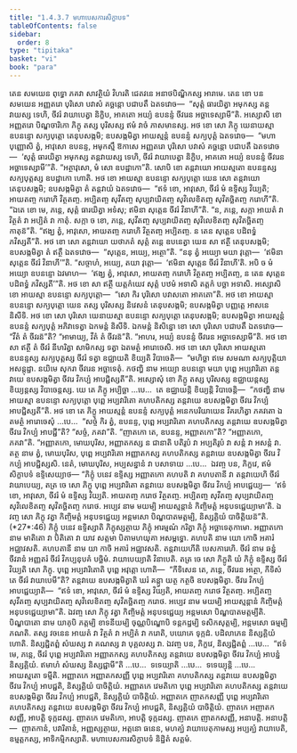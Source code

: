 ```yaml
---
title: "1.4.3.7 មហាបេសការសិក្ខាបទ"
tableOfContents: false
sidebar:
  order: 8
type: "tipitaka"
basket: "vi"
book: "para"
---
```



<DynamicBreadcrumb />

<Division number="641" book="para">

<Paragraph number="2362" book="para">
តេន សមយេន ពុទ្ធោ ភគវា សាវត្ថិយំ វិហរតិ ជេតវនេ អនាថបិណ្ឌិកស្ស អារាមេ. តេន ខោ បន សមយេន អញ្ញតរោ បុរិសោ បវាសំ គច្ឆន្តោ បជាបតឹ ឯតទវោច—  “សុត្តំ ធារយិត្វា អមុកស្ស តន្តវាយស្ស ទេហិ, ចីវរំ វាយាបេត្វា និក្ខិប, អាគតោ អយ្យំ ឧបនន្ទំ ចីវរេន អច្ឆាទេស្សាមី”តិ. អស្សោសិ ខោ អញ្ញតរោ បិណ្ឌចារិកោ ភិក្ខុ តស្ស បុរិសស្ស ឥមំ វាចំ ភាសមានស្ស. អថ ខោ សោ ភិក្ខុ យេនាយស្មា ឧបនន្ទោ សក្យបុត្តោ តេនុបសង្កមិ; ឧបសង្កមិត្វា អាយស្មន្តំ ឧបនន្ទំ សក្យបុត្តំ ឯតទវោច—  “មហាបុញ្ញោសិ ត្វំ, អាវុសោ ឧបនន្ទ, អមុកស្មឹ ឱកាសេ អញ្ញតរោ បុរិសោ បវាសំ គច្ឆន្តោ បជាបតឹ ឯតទវោច—  ‘សុត្តំ ធារយិត្វា អមុកស្ស តន្តវាយស្ស ទេហិ, ចីវរំ វាយាបេត្វា និក្ខិប, អាគតោ អយ្យំ ឧបនន្ទំ ចីវរេន អច្ឆាទេស្សាមី’”តិ. “អត្ថាវុសោ, មំ សោ ឧបដ្ឋាកោ”តិ. សោបិ ខោ តន្តវាយោ អាយស្មតោ ឧបនន្ទស្ស សក្យបុត្តស្ស ឧបដ្ឋាកោ ហោតិ.
</Paragraph>

<Paragraph number="2363" book="para">
អថ ខោ អាយស្មា ឧបនន្ទោ សក្យបុត្តោ យេន សោ តន្តវាយោ តេនុបសង្កមិ; ឧបសង្កមិត្វា តំ តន្តវាយំ ឯតទវោច—  “ឥទំ ខោ, អាវុសោ, ចីវរំ មំ ឧទ្ទិស្ស វិយ្យតិ; អាយតញ្ច ករោហិ វិត្ថតញ្ច. អប្បិតញ្ច សុវីតញ្ច សុប្បវាយិតញ្ច សុវិលេខិតញ្ច សុវិតច្ឆិតញ្ច ករោហី”តិ. “ឯតេ ខោ មេ, ភន្តេ, សុត្តំ ធារយិត្វា អទំសុ; ឥមិនា សុត្តេន ចីវរំ វិនាហី”តិ. “ន, ភន្តេ, សក្កា អាយតំ វា វិត្ថតំ វា អប្បិតំ វា កាតុំ. សក្កា ច ខោ, ភន្តេ, សុវីតញ្ច សុប្បវាយិតញ្ច សុវិលេខិតញ្ច សុវិតច្ឆិតញ្ច កាតុន៑”តិ. “ឥង្ឃ ត្វំ, អាវុសោ, អាយតញ្ច ករោហិ វិត្ថតញ្ច អប្បិតញ្ច. ន តេន សុត្តេន បដិពទ្ធំ ភវិស្សតី”តិ.
</Paragraph>

<Paragraph number="2364" book="para">
អថ ខោ សោ តន្តវាយោ យថាភតំ សុត្តំ តន្តេ ឧបនេត្វា យេន សា ឥត្ថី តេនុបសង្កមិ; ឧបសង្កមិត្វា តំ ឥត្ថឹ ឯតទវោច—  “សុត្តេន, អយ្យេ, អត្ថោ”តិ. “ននុ ត្វំ អយ្យោ មយា វុត្តោ—  ‘ឥមិនា សុត្តេន ចីវរំ វិនាហី’”តិ. “សច្ចាហំ, អយ្យេ, តយា វុត្តោ—  ‘ឥមិនា សុត្តេន ចីវរំ វិនាហី’តិ. អបិ ច មំ អយ្យោ ឧបនន្ទោ ឯវមាហ—  ‘ឥង្ឃ ត្វំ, អាវុសោ, អាយតញ្ច ករោហិ វិត្ថតញ្ច អប្បិតញ្ច, ន តេន សុត្តេន បដិពទ្ធំ ភវិស្សតី’”តិ. អថ ខោ សា ឥត្ថី យត្តកំយេវ សុត្តំ បឋមំ អទាសិ តត្តកំ បច្ឆា អទាសិ. អស្សោសិ ខោ អាយស្មា ឧបនន្ទោ សក្យបុត្តោ—  “សោ កិរ បុរិសោ បវាសតោ អាគតោ”តិ. អថ ខោ អាយស្មា ឧបនន្ទោ សក្យបុត្តោ យេន តស្ស បុរិសស្ស និវេសនំ តេនុបសង្កមិ; ឧបសង្កមិត្វា បញ្ញត្តេ អាសនេ និសីទិ. អថ ខោ សោ បុរិសោ យេនាយស្មា ឧបនន្ទោ សក្យបុត្តោ តេនុបសង្កមិ; ឧបសង្កមិត្វា អាយស្មន្តំ ឧបនន្ទំ សក្យបុត្តំ អភិវាទេត្វា ឯកមន្តំ និសីទិ. ឯកមន្តំ និសិន្នោ ខោ សោ បុរិសោ បជាបតឹ ឯតទវោច—  “វីតំ តំ ចីវរន៑”តិ? “អាមាយ្យ, វីតំ តំ ចីវរន៑”តិ. “អាហរ, អយ្យំ ឧបនន្ទំ ចីវរេន អច្ឆាទេស្សាមី”តិ. អថ ខោ សា ឥត្ថី តំ ចីវរំ នីហរិត្វា សាមិកស្ស ទត្វា ឯតមត្ថំ អារោចេសិ. អថ ខោ សោ បុរិសោ អាយស្មតោ ឧបនន្ទស្ស សក្យបុត្តស្ស ចីវរំ ទត្វា ឧជ្ឈាយតិ ខិយ្យតិ វិបាចេតិ—  “មហិច្ឆា ឥមេ សមណា សក្យបុត្តិយា អសន្តុដ្ឋា. នយិមេ សុករា ចីវរេន អច្ឆាទេតុំ. កថញ្ហិ នាម អយ្យោ ឧបនន្ទោ មយា បុព្ពេ អប្បវារិតោ តន្តវាយេ ឧបសង្កមិត្វា ចីវរេ វិកប្បំ អាបជ្ជិស្សតី”តិ.
</Paragraph>

<Paragraph number="2365" book="para">
អស្សោសុំ ខោ ភិក្ខូ តស្ស បុរិសស្ស ឧជ្ឈាយន្តស្ស ខិយ្យន្តស្ស វិបាចេន្តស្ស. យេ តេ ភិក្ខូ អប្បិច្ឆា …បេ…  តេ ឧជ្ឈាយន្តិ ខិយ្យន្តិ វិបាចេន្តិ—  “កថញ្ហិ នាម អាយស្មា ឧបនន្ទោ សក្យបុត្តោ បុព្ពេ អប្បវារិតោ គហបតិកស្ស តន្តវាយេ ឧបសង្កមិត្វា ចីវរេ វិកប្បំ អាបជ្ជិស្សតី”តិ.
</Paragraph>

<Paragraph number="2366" book="para">
អថ ខោ តេ ភិក្ខូ អាយស្មន្តំ ឧបនន្ទំ សក្យបុត្តំ អនេកបរិយាយេន វិគរហិត្វា ភគវតោ ឯតមត្ថំ អារោចេសុំ …បេ…  “សច្ចំ កិរ ត្វំ, ឧបនន្ទ, បុព្ពេ អប្បវារិតោ គហបតិកស្ស តន្តវាយេ ឧបសង្កមិត្វា ចីវរេ វិកប្បំ អាបជ្ជី”តិ? “សច្ចំ, ភគវា”តិ. “ញាតកោ តេ, ឧបនន្ទ, អញ្ញាតកោ”តិ? “អញ្ញាតកោ, ភគវា”តិ. “អញ្ញាតកោ, មោឃបុរិស, អញ្ញាតកស្ស ន ជានាតិ បតិរូបំ វា អប្បតិរូបំ វា សន្តំ វា អសន្តំ វា. តត្ថ នាម ត្វំ, មោឃបុរិស, បុព្ពេ អប្បវារិតោ អញ្ញាតកស្ស គហបតិកស្ស តន្តវាយេ ឧបសង្កមិត្វា ចីវរេ វិកប្បំ អាបជ្ជិស្សសិ. នេតំ, មោឃបុរិស, អប្បសន្នានំ វា បសាទាយ …បេ…  ឯវញ្ច បន, ភិក្ខវេ, ឥមំ សិក្ខាបទំ ឧទ្ទិសេយ្យាថ—
</Paragraph>

</Division>
<Division number="642" book="para">

<Paragraph number="2367" book="para">
<Emphasis>“ភិក្ខុំ បនេវ ឧទ្ទិស្ស អញ្ញាតកោ គហបតិ វា គហបតានី វា តន្តវាយេហិ ចីវរំ វាយាបេយ្យ, តត្រ ចេ សោ ភិក្ខុ បុព្ពេ អប្បវារិតោ តន្តវាយេ ឧបសង្កមិត្វា ចីវរេ វិកប្បំ អាបជ្ជេយ្យ—  ‘ឥទំ ខោ, អាវុសោ, ចីវរំ មំ ឧទ្ទិស្ស វិយ្យតិ. អាយតញ្ច ករោថ វិត្ថតញ្ច. អប្បិតញ្ច សុវីតញ្ច សុប្បវាយិតញ្ច សុវិលេខិតញ្ច សុវិតច្ឆិតញ្ច ករោថ. អប្បេវ នាម មយម្បិ អាយស្មន្តានំ កិញ្ចិមត្តំ អនុបទជ្ជេយ្យាមា’តិ. ឯវញ្ច សោ ភិក្ខុ វត្វា កិញ្ចិមត្តំ អនុបទជ្ជេយ្យ អន្តមសោ បិណ្ឌបាតមត្តម្បិ, និស្សគ្គិយំ បាចិត្តិយន៑”</Emphasis>តិ. (*27*:<Emphasis>46</Emphasis>)
</Paragraph>

</Division>
<Division number="643" book="para">

<Paragraph number="2368" book="para">
<Emphasis>ភិក្ខុំ បនេវ ឧទ្ទិស្សា</Emphasis>តិ ភិក្ខុស្សត្ថាយ ភិក្ខុំ អារម្មណំ ករិត្វា ភិក្ខុំ អច្ឆាទេតុកាមោ.
</Paragraph>

<Paragraph number="2369" book="para">
<Emphasis>អញ្ញាតកោ</Emphasis> នាម មាតិតោ វា បិតិតោ វា យាវ សត្តមា បិតាមហយុគា អសម្ពទ្ធោ.
</Paragraph>

<Paragraph number="2370" book="para">
<Emphasis>គហបតិ</Emphasis> នាម យោ កោចិ អគារំ អជ្ឈាវសតិ.
</Paragraph>

<Paragraph number="2371" book="para">
<Emphasis>គហបតានី</Emphasis> នាម យា កាចិ អគារំ អជ្ឈាវសតិ.
</Paragraph>

<Paragraph number="2372" book="para">
<Emphasis>តន្តវាយេហី</Emphasis>តិ បេសការេហិ.
</Paragraph>

<Paragraph number="2373" book="para">
<Emphasis>ចីវរំ</Emphasis> នាម ឆន្នំ ចីវរានំ អញ្ញតរំ ចីវរំ វិកប្បនុបគំ បច្ឆិមំ.
</Paragraph>

<Paragraph number="2374" book="para">
<Emphasis>វាយាបេយ្យា</Emphasis>តិ វិនាបេតិ.
</Paragraph>

<Paragraph number="2375" book="para">
<Emphasis>តត្រ ចេ សោ ភិក្ខូ</Emphasis>តិ យំ ភិក្ខុំ ឧទ្ទិស្ស ចីវរំ វិយ្យតិ សោ ភិក្ខុ.
</Paragraph>

<Paragraph number="2376" book="para">
<Emphasis>បុព្ពេ អប្បវារិតោ</Emphasis>តិ បុព្ពេ អវុត្តោ ហោតិ—  “កីទិសេន តេ, ភន្តេ, ចីវរេន អត្ថោ, កីទិសំ តេ ចីវរំ វាយាបេមី”តិ?
</Paragraph>

<Paragraph number="2377" book="para">
<Emphasis>តន្តវាយេ ឧបសង្កមិត្វា</Emphasis>តិ ឃរំ គន្ត្វា យត្ថ កត្ថចិ ឧបសង្កមិត្វា.
</Paragraph>

<Paragraph number="2378" book="para">
<Emphasis>ចីវរេ វិកប្បំ អាបជ្ជេយ្យា</Emphasis>តិ—  “ឥទំ ខោ, អាវុសោ, ចីវរំ មំ ឧទ្ទិស្ស វិយ្យតិ, អាយតញ្ច ករោថ វិត្ថតញ្ច. អប្បិតញ្ច សុវីតញ្ច សុប្បវាយិតញ្ច សុវិលេខិតញ្ច សុវិតច្ឆិតញ្ច ករោថ. អប្បេវ នាម មយម្បិ អាយស្មន្តានំ កិញ្ចិមត្តំ អនុបទជ្ជេយ្យាមា”តិ.
</Paragraph>

<Paragraph number="2379" book="para">
<Emphasis>ឯវញ្ច សោ ភិក្ខុ វត្វា កិញ្ចិមត្តំ អនុបទជ្ជេយ្យ អន្តមសោ បិណ្ឌបាតមត្តម្បី</Emphasis>តិ. <Emphasis>បិណ្ឌបាតោ</Emphasis> នាម យាគុបិ ភត្តម្បិ ខាទនីយម្បិ ចុណ្ណបិណ្ឌោបិ ទន្តកដ្ឋម្បិ ទសិកសុត្តម្បិ, អន្តមសោ ធម្មម្បិ ភណតិ.
</Paragraph>

<Paragraph number="2380" book="para">
តស្ស វចនេន អាយតំ វា វិត្ថតំ វា អប្បិតំ វា ករោតិ, បយោគេ ទុក្កដំ. បដិលាភេន និស្សគ្គិយំ ហោតិ. និស្សជ្ជិតព្ពំ សំឃស្ស វា គណស្ស វា បុគ្គលស្ស វា. ឯវញ្ច បន, ភិក្ខវេ, និស្សជ្ជិតព្ពំ …បេ…  “ឥទំ មេ, ភន្តេ, ចីវរំ បុព្ពេ អប្បវារិតោ អញ្ញាតកស្ស គហបតិកស្ស តន្តវាយេ ឧបសង្កមិត្វា ចីវរេ វិកប្បំ អាបន្នំ និស្សគ្គិយំ. ឥមាហំ សំឃស្ស និស្សជ្ជាមី”តិ …បេ…  ទទេយ្យាតិ …បេ…  ទទេយ្យុន្តិ …បេ…  អាយស្មតោ ទម្មីតិ.
</Paragraph>

</Division>
<Division number="644" book="para">

<Paragraph number="2381" book="para">
អញ្ញាតកេ អញ្ញាតកសញ្ញី បុព្ពេ អប្បវារិតោ គហបតិកស្ស តន្តវាយេ ឧបសង្កមិត្វា ចីវរេ វិកប្បំ អាបជ្ជតិ, និស្សគ្គិយំ បាចិត្តិយំ. អញ្ញាតកេ វេមតិកោ បុព្ពេ អប្បវារិតោ គហបតិកស្ស តន្តវាយេ ឧបសង្កមិត្វា ចីវរេ វិកប្បំ អាបជ្ជតិ, និស្សគ្គិយំ បាចិត្តិយំ. អញ្ញាតកេ ញាតកសញ្ញី បុព្ពេ អប្បវារិតោ គហបតិកស្ស តន្តវាយេ ឧបសង្កមិត្វា ចីវរេ វិកប្បំ អាបជ្ជតិ, និស្សគ្គិយំ បាចិត្តិយំ.
</Paragraph>

<Paragraph number="2382" book="para">
ញាតកេ អញាតកសញ្ញី, អាបត្តិ ទុក្កដស្ស. ញាតកេ វេមតិកោ, អាបត្តិ ទុក្កដស្ស. ញាតកេ ញាតកសញ្ញី, អនាបត្តិ.
</Paragraph>

</Division>
<Division number="645" book="para">

<Paragraph number="2383" book="para">
អនាបត្តិ—  ញាតកានំ, បវារិតានំ, អញ្ញស្សត្ថាយ, អត្តនោ ធនេន, មហគ្ឃំ វាយាបេតុកាមស្ស អប្បគ្ឃំ វាយាបេតិ, ឧម្មត្តកស្ស, អាទិកម្មិកស្សាតិ.

</Paragraph>
</Division>

<Paragraph number="2384" type="center" book="para">
មហាបេសការសិក្ខាបទំ និដ្ឋិតំ សត្តមំ.
</Paragraph>
